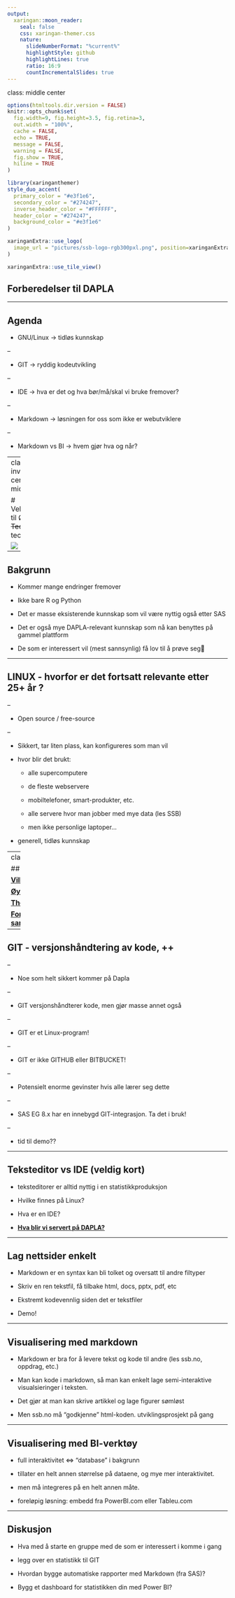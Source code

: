 ```yaml
---
output:
  xaringan::moon_reader:
    seal: false
    css: xaringan-themer.css
    nature:
      slideNumberFormat: "%current%"
      highlightStyle: github
      highlightLines: true
      ratio: 16:9
      countIncrementalSlides: true
---
```

class: middle center

```r
options(htmltools.dir.version = FALSE)
knitr::opts_chunk$set(
  fig.width=9, fig.height=3.5, fig.retina=3,
  out.width = "100%",
  cache = FALSE,
  echo = TRUE,
  message = FALSE, 
  warning = FALSE,
  fig.show = TRUE,
  hiline = TRUE
)
```

```r
library(xaringanthemer)
style_duo_accent(
  primary_color = "#e3f1e6",
  secondary_color = "#274247",
  inverse_header_color = "#FFFFFF",
  header_color = "#274247",
  background_color = "#e3f1e6"
)
```

```r
xaringanExtra::use_logo(
  image_url = "pictures/ssb-logo-rgb300pxl.png", position=xaringanExtra::css_position(top="1em", right="1em")
)
```

```r
xaringanExtra::use_tile_view()
```


## Forberedelser til DAPLA

---

## Agenda

- GNU/Linux -> tidløs kunnskap

--

- GIT -> ryddig kodeutvikling

--

- IDE -> hva er det og hva bør/må/skal vi bruke fremover? 

--

- Markdown -> løsningen for oss som ikke er webutviklere

--

- Markdown vs BI -> hvem gjør hva og når?

---
class: inverse center middle

# Velkommen til Øyvinds ~~Ted Talk~~ technotalk!


![](https://media.giphy.com/media/PvKlwYTiKATRe/giphy.gif)
---

## Bakgrunn


- Kommer mange endringer fremover

- Ikke bare R og Python

- Det er masse eksisterende kunnskap som vil være nyttig også etter SAS

- Det er også mye DAPLA-relevant kunnskap som nå kan benyttes på gammel plattform

- De som er interessert vil (mest sannsynlig) få lov til å prøve seg😬


---

## LINUX - hvorfor er det fortsatt relevante etter 25+ år ?

--

- Open source / free-source

--

- Sikkert, tar liten plass, kan konfigureres som man vil



- hvor blir det brukt: 

  - alle supercomputere
  
  - de fleste webservere
  
  - mobiltelefoner, smart-produkter, etc.
  
  - alle servere hvor man jobber med mye data (les SSB)
  
  - men ikke personlige laptoper...
  

- generell, tidløs kunnskap


---
class: center 

## Linux-ressurser


 [**Villunds Wiki**](https://wiki.ssb.no/display/AOLD/Linux)

[**Øyvinds config-filer**](https://git-adm.ssb.no/users/obr/repos/dotfiles_redhat/browse)

[**The Missing Semester på MIT**](https://missing.csail.mit.edu/)


[**For samfunnsøkonomer/samfunnsvitere**](https://github.com/uo-ec607/lectures)



---

## GIT - versjonshåndtering av kode, ++

--

- Noe som helt sikkert kommer på Dapla

--

- GIT versjonshåndterer kode, men gjør masse annet også

--

- GIT er et Linux-program! 

--

- GIT er ikke GITHUB eller BITBUCKET!

--

- Potensielt enorme gevinster hvis alle lærer seg dette

--

- SAS EG 8.x har en innebygd GIT-integrasjon. Ta det i bruk!

-- 

- tid til demo??


---

## Teksteditor vs IDE (veldig kort)

- teksteditorer er alltid nyttig i en statistikkproduksjon

- Hvilke finnes på Linux? 

- Hva er en IDE? 

- [**Hva blir vi servert på DAPLA?**](https://skars82.github.io/slides/diverse/oppstart_dapla.html#7) 



---

## Lag nettsider enkelt

- Markdown er en syntax kan bli tolket og oversatt til andre filtyper

- Skriv en ren tekstfil, få tilbake html, docs, pptx, pdf, etc

- Ekstremt kodevennlig siden det er tekstfiler

- Demo! 


---

## Visualisering med markdown

- Markdown er bra for å levere tekst og kode til andre (les ssb.no, oppdrag, etc.)

- Man kan kode i markdown, så man kan enkelt lage semi-interaktive visualsieringer i teksten. 

- Det gjør at man kan skrive artikkel og lage figurer sømløst

- Men ssb.no må "godkjenne" html-koden. utviklingsprosjekt på gang

---

## Visualisering med BI-verktøy

- full interaktivitet <=> "database" i bakgrunn

- tillater en helt annen størrelse på dataene, og mye mer interaktivitet.

- men må integreres på en helt annen måte. 

- foreløpig løsning: embedd fra PowerBI.com eller Tableu.com


---


## Diskusjon

- Hva med å starte en gruppe med de som er interessert i komme i gang

- legg over en statistikk til GIT

- Hvordan bygge automatiske rapporter med Markdown (fra SAS)?

- Bygg et dashboard for statistikken din med Power BI? 



